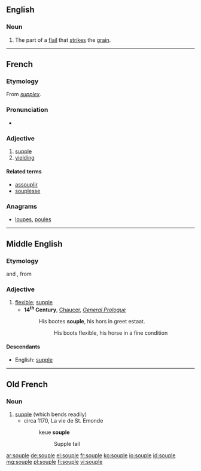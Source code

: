 ==English==

===Noun===
{{en-noun}}

# The part of a [[flail]] that [[strike]]s the [[grain]].
#: {{rfquotek|Knight}}

{{Webster 1913}}

----

==French==

===Etymology===
From {{etyl|la|fr}} ''[[supplex]]''.

===Pronunciation===
* {{audio|Fr-souple.ogg|Audio}}

===Adjective===
{{fr-adj|mf}}

# [[supple]]
# [[yielding]]

====Related terms====
* [[assouplir]]
* [[souplesse]]

===Anagrams===
* [[loupes#French|loupes]], [[poules#French|poules]]

----

==Middle English==

===Etymology===
{{etyl|fro|enm}} {{term|souple|lang=fro}} and {{etyl|xno|enm}} {{term|souple|lang=fro}}, from {{etyl|la|enm}} {{term|supplex|lang=la}}

===Adjective===
{{enm-adj}}

# [[flexible]]; [[supple]]
#* '''14<sup>th</sup> Century''', [[w:Geoffrey Chaucer|Chaucer]], ''[[s:The Canterbury Tales/General Prologue|General Prologue]]''
#*: His bootes '''souple''', his hors in greet estaat.
#*:: His boots flexible, his horse in a fine condition

====Descendants====
* English: [[supple]]

----

==Old French==

===Noun===
{{head|fro|adjective|g=m|g2=f}}

# [[supple]] (which bends readily)
#* circa 1170, La vie de St. Emonde
#*: keue '''souple'''<!--from http://www.cnrtl.fr/etymologie/souple-->
#*:: Supple tail

[[ar:souple]]
[[de:souple]]
[[el:souple]]
[[fr:souple]]
[[ko:souple]]
[[io:souple]]
[[id:souple]]
[[mg:souple]]
[[pl:souple]]
[[fi:souple]]
[[vi:souple]]